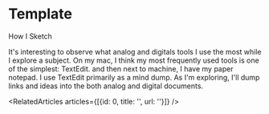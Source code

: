 
<Meta title="menu/missions/template" />

# Template

<Subtitle>How I Sketch</Subtitle>

<Paragraph>
It's interesting to observe what analog and digitals tools I use the most while I explore a subject. On my mac, I think my most frequently used tools is one of the simplest: TextEdit. 
and then next to machine, I have my paper notepad. 
</Paragraph>

<Paragraph>
I use TextEdit primarily as a mind dump. As I'm exploring, I'll dump links and ideas into the both analog and digital documents.</Paragraph>
<Paragraph>

</Paragraph>


<RelatedArticles articles={[{id: 0, title: '', url: ''}]} />